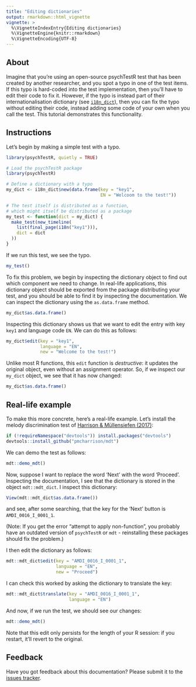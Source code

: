 ```yaml
---
title: "Editing dictionaries"
output: rmarkdown::html_vignette
vignette: >
  %\VignetteIndexEntry{Editing dictionaries}
  %\VignetteEngine{knitr::rmarkdown}
  %\VignetteEncoding{UTF-8}
---
```


## About

Imagine that you're using an open-source psychTestR test 
that has been created by another researcher,
and you spot a typo in one of the test items.
If this typo is hard-coded into the test implementation,
then you'll have to edit their code to fix it.
However, if the typo is instead part of their internationalisation dictionary
(see [`i18n_dict`](https://pmcharrison.github.io/psychTestR/reference/i18n_dict.html)),
then you can fix the typo without editing their code,
instead adding some code of your own when you call the test.
This tutorial demonstrates this functionality.

## Instructions

Let's begin by making a simple test with a typo.

```r
library(psychTestR, quietly = TRUE)
```

```r
# Load the psychTestR package
library(psychTestR)

# Define a dictionary with a typo
my_dict <- i18n_dict$new(data.frame(key = "key1",
                                    EN = "Welcoom to the test!"))

# The test itself is distributed as a function,
# which might itself be distributed as a package
my_test <- function(dict = my_dict) {
  make_test(new_timeline(
    list(final_page(i18n("key1"))),
    dict = dict
  ))
}
```

If we run this test, we see the typo.

``` r
my_test()
```

To fix this problem, we begin by inspecting the dictionary object
to find out which component we need to change.
In real-life applications, 
this dictionary object should be exported from the package
distributing your test, 
and you should be able to find it by inspecting the documentation.
We can inspect the dictionary using the `as.data.frame` method.

```r
my_dict$as.data.frame()
```

Inspecting this dictionary shows us that we want to edit the entry
with key `key1` and language code `EN`.
We can do this as follows:

```r
my_dict$edit(key = "key1",
             language = "EN",
             new = "Welcome to the test!")
```

Unlike most R functions, this `edit` function is *destructive*:
it updates the original object, even without an assignment operator.
So, if we inspect our `my_dict` object, we see that it has now changed:

```r
my_dict$as.data.frame()
```

## Real-life example

To make this more concrete, here's a real-life example.
Let's install the melody discrimination test of
[Harrison & Müllensiefen (2017)](https://github.com/pmcharrison/mdt):

``` r
if (!requireNamespace("devtools")) install.packages("devtools")
devtools::install_github("pmcharrison/mdt")
```

We can demo the test as follows:

``` r
mdt::demo_mdt()
```

Now, suppose I want to replace the word 'Next' with the word 'Proceed'.
Inspecting the documentation, I see that the dictionary is stored 
in the object `mdt::mdt_dict`.
I inspect this dictionary:

```r
View(mdt::mdt_dict$as.data.frame())
```

and see, after some searching, that the key for the 'Next' button 
is `AMDI_0016_I_0001_1`.

(Note: If you get the error "attempt to apply non-function", 
you probably have an outdated version of `psychTestR` or `mdt` - 
reinstalling these packages should fix the problem.)

I then edit the dictionary as follows:

``` r
mdt::mdt_dict$edit(key = "AMDI_0016_I_0001_1", 
                   language = "EN",
                   new = "Proceed")
```

I can check this worked by asking the dictionary to translate the key:

``` r
mdt::mdt_dict$translate(key = "AMDI_0016_I_0001_1", 
                        language = "EN")
```

And now, if we run the test, we should see our changes:

``` r
mdt::demo_mdt()
```

Note that this edit only persists for the length of your R session:
if you restart, it'll revert to the original.

## Feedback

Have you got feedback about this documentation? 
Please submit it to the [issues tracker](https://github.com/pmcharrison/psychTestR/issues).
